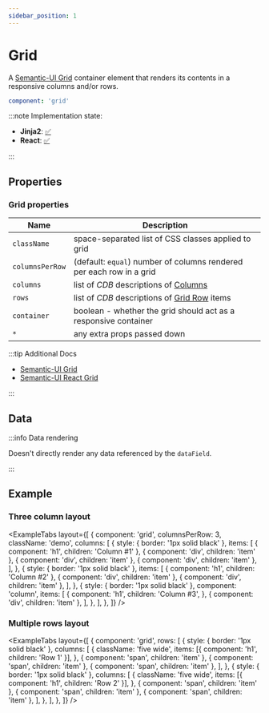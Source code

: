 ```yaml
---
sidebar_position: 1
---
```



# Grid

A [Semantic-UI Grid](https://semantic-ui.com/collections/grid.html#/definition) container element that
renders its contents in a responsive columns and/or rows.

```yaml
component: 'grid'
```

:::note Implementation state:

- **Jinja2**: [✅](https://github.com/oarepo/oarepo-ui/blob/invenio-3.5-jinja/oarepo_ui/templates/oarepo_ui/components/components.html.jinja2#L2)
- **React**: [✅](https://github.com/oarepo/react-generative-ui/blob/master/src/components/structural/Grid.tsx)

:::

## Properties

### Grid properties

| Name            | Description                                                          |
| --------------- | -------------------------------------------------------------------- |
| `className`     | space-separated list of CSS classes applied to grid                  |
| `columnsPerRow` | (default: `equal`) number of columns rendered per each row in a grid |
| `columns`       | list of _CDB_ descriptions of [Columns](grid/column#properties)      |
| `rows`          | list of _CDB_ descriptions of [Grid Row](grid/row#properties) items  |
| `container`     | boolean - whether the grid should act as a responsive container      |
| `*`             | any extra props passed down                                          |

:::tip Additional Docs

- [Semantic-UI Grid](https://semantic-ui.com/collections/grid.html#/definition)
- [Semantic-UI React Grid](https://react.semantic-ui.com/collections/grid/)

:::

## Data

:::info Data rendering

Doesn't directly render any data referenced by the `dataField`.

:::

## Example

### Three column layout

<ExampleTabs
  layout={[
    {
      component: 'grid',
      columnsPerRow: 3,
      className: 'demo',
      columns: [
        {
          style: { border: '1px solid black' },
          items: [
            { component: 'h1', children: 'Column #1' },
            { component: 'div', children: 'item' },
            { component: 'div', children: 'item' },
            { component: 'div', children: 'item' },
          ],
        },
        {
          style: { border: '1px solid black' },
          items: [
            { component: 'h1', children: 'Column #2' },
            { component: 'div', children: 'item' },
            { component: 'div', children: 'item' },
          ],
        },
        {
          style: { border: '1px solid black' },
          component: 'column',
          items: [
            {
              component: 'h1',
              children: 'Column #3',
            },
            { component: 'div', children: 'item' },
          ],
        },
      ],
    },
  ]}
/>

### Multiple rows layout

<ExampleTabs
  layout={[
    {
      component: 'grid',
      rows: [
        {
          style: { border: '1px solid black' },
          columns: [
            {
              className: 'five wide',
              items: [{ component: 'h1', children: 'Row 1' }],
            },
            { component: 'span', children: 'item' },
            { component: 'span', children: 'item' },
            { component: 'span', children: 'item' },
          ],
        },
        {
          style: { border: '1px solid black' },
          columns: [
            {
              className: 'five wide',
              items: [{ component: 'h1', children: 'Row 2' }],
            },
            { component: 'span', children: 'item' },
            { component: 'span', children: 'item' },
            { component: 'span', children: 'item' },
          ],
        },
      ],
    },
  ]}
/>
